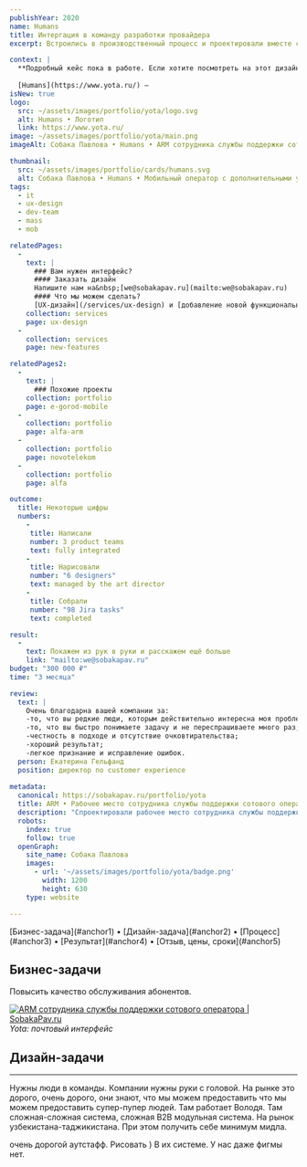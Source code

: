 ```yaml
---
publishYear: 2020
name: Humans
title: Интергация в команду разработки провайдера
excerpt: Встроились в производственный процесс и проектировали вместе со штатными дизайнерами компании.

context: |
  **Подробный кейс пока в работе. Если хотите посмотреть на этот дизайн в деталях, пишите нам на [we@sobakapav.ru](mailto:we@sobakapav.ru)**
  
  [Humans](https://www.yota.ru/) — 
isNew: true
logo:
  src: ~/assets/images/portfolio/yota/logo.svg
  alt: Humans • Логотип
  link: https://www.yota.ru/
image: ~/assets/images/portfolio/yota/main.png
imageAlt: Собака Павлова • Humans • ARM сотрудника службы поддержки сотового оператора

thumbnail:
  src: ~/assets/images/portfolio/cards/humans.svg
  alt: Собака Павлова • Humans • Мобильный оператор с дополнительными услугами
tags:
  - it
  - ux-design
  - dev-team
  - mass
  - mob

relatedPages:
  -
    text: |
      ### Вам нужен интерфейс?
      #### Заказать дизайн
      Напишите нам на&nbsp;[we@sobakapav.ru](mailto:we@sobakapav.ru) 
      #### Что мы можем сделать?
      [UX-дизайн](/services/ux-design) и [добавление новой функциональности](/services/new-features), как в этом кейсе, и [многое другое](/services). 
    collection: services
    page: ux-design
  -
    collection: services
    page: new-features

relatedPages2:
  -
    text: |
      ### Похожие проекты
    collection: portfolio
    page: e-gorod-mobile
  - 
    collection: portfolio
    page: alfa-arm
  - 
    collection: portfolio
    page: novotelekom
  - 
    collection: portfolio
    page: alfa

outcome:
  title: Некоторые цифры
  numbers:
    -
     title: Написали
     number: 3 product teams
     text: fully integrated
    -
     title: Нарисовали
     number: "6 designers"
     text: managed by the art director
    -
     title: Собрали
     number: "98 Jira tasks"
     text: completed

result:
  -
    text: Покажем из рук в руки и расскажем ещё больше
    link: "mailto:we@sobakapav.ru"
budget: "300 000 ₽"
time: "3 месяца"

review: 
  text: | 
    Очень благодарна вашей компании за:
    -то, что вы редкие люди, которым действительно интересна моя проблема и моя задача, а не свои желания продать, свои амбиции и т.п. (во всяком случае я так чувствую, и это важно);
    -то, что вы быстро понимаете задачу и не переспрашиваете много раз;
    -честность в подходе и отсутствие очковтирательства;
    -хороший результат;
    -легкое признание и исправление ошибок.
  person: Екатерина Гельфанд
  position: директор по customer experience
  
metadata:
  canonical: https://sobakapav.ru/portfolio/yota
  title: ARM • Рабочее место сотрудника службы поддержки сотового оператора
  description: "Спроектировали рабочее место сотрудника службы поддержки компании Yota"
  robots:
    index: true
    follow: true
  openGraph:
    site_name: Собака Павлова
    images:
      - url: '~/assets/images/portfolio/yota/badge.png'
        width: 1200
        height: 630
    type: website

---
```



<TOC>
[Бизнес-задача](#anchor1) • [Дизайн-задача](#anchor2) • [Процесс](#anchor3) • [Результат](#anchor4) • [Отзыв, цены, сроки](#anchor5)
</TOC>

## <a name="anchor1" />Бизнес-задачи

Повысить качество обслуживания абонентов.

<a href="/images/portfolio/yota/1.png" target="_blank">![ARM сотрудника службы поддержки сотового оператора | SobakaPav.ru](~/assets/images/portfolio/yota/1.png)</a>
_Yota: почтовый интерфейс_

## <a name="anchor2" />Дизайн-задачи
  
---

Нужны люди в команды. Компании нужны руки с головой. На рынке это дорого, очень дорого, они знают, что мы можем предоставить что мы можем предоставить супер-пупер людей. Там работает Володя. Там сложная-сложная система, сложная B2B модульная система. На рынок узбекистана-таджикистана.  При этом получить себе минимум мидла.

очень дорогой аутстафф. Рисовать ) В их системе. У нас даже фигмы нет.




